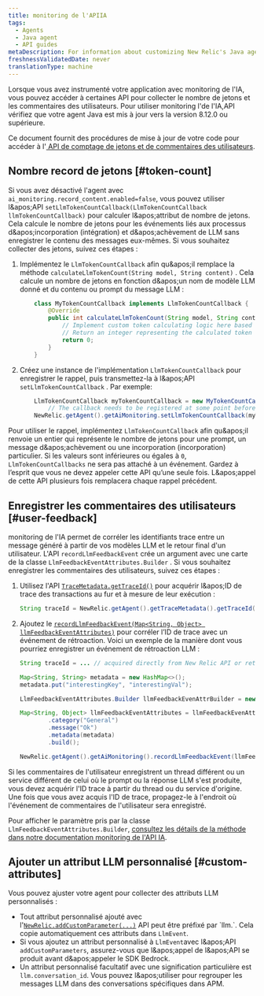 ```yaml
---
title: monitoring de l'APIIA
tags:
  - Agents
  - Java agent
  - API guides
metaDescription: For information about customizing New Relic's Java agent for AI monitoring.
freshnessValidatedDate: never
translationType: machine
---
```


Lorsque vous avez instrumenté votre application avec monitoring de l&apos;IA, vous pouvez accéder à certaines API pour collecter le nombre de jetons et les commentaires des utilisateurs. Pour utiliser monitoring l&apos;de l&apos;IA,API vérifiez que votre agent Java est mis à jour vers la version 8.12.0 ou supérieure.

Ce document fournit des procédures de mise à jour de votre code pour accéder à l&apos;[ API de comptage de jetons et de commentaires des utilisateurs](https://newrelic.github.io/java-agent-api/javadoc/com/newrelic/api/agent/AiMonitoring.html#recordLlmFeedbackEvent).

## Nombre record de jetons [#token-count]

Si vous avez désactivé l&apos;agent avec `ai_monitoring.record_content.enabled=false`, vous pouvez utiliser l&amp;apos;API `setLlmTokenCountCallback(LlmTokenCountCallback llmTokenCountCallback)` pour calculer l&amp;apos;attribut de nombre de jetons. Cela calcule le nombre de jetons pour les événements liés aux processus d&amp;apos;incorporation (intégration) et d&amp;apos;achèvement de LLM sans enregistrer le contenu des messages eux-mêmes. Si vous souhaitez collecter des jetons, suivez ces étapes :

1. Implémentez le `LlmTokenCountCallback` afin qu&amp;apos;il remplace la méthode `calculateLlmTokenCount(String model, String content)` . Cela calcule un nombre de jetons en fonction d&amp;apos;un nom de modèle LLM donné et du contenu ou prompt du message LLM :

   ```java
       class MyTokenCountCallback implements LlmTokenCountCallback {
           @Override
           public int calculateLlmTokenCount(String model, String content) {
               // Implement custom token calculating logic here based on the LLM model and content.
               // Return an integer representing the calculated token count.
               return 0;
           }
       }
   ```

2. Créez une instance de l&apos;implémentation `LlmTokenCountCallback` pour enregistrer le rappel, puis transmettez-la à l&amp;apos;API `setLlmTokenCountCallback` . Par exemple:

   ```java
       LlmTokenCountCallback myTokenCountCallback = new MyTokenCountCallback();
           // The callback needs to be registered at some point before invoking the LLM model
       NewRelic.getAgent().getAiMonitoring.setLlmTokenCountCallback(myTokenCountCallback);
   ```

Pour utiliser le rappel, implémentez `LlmTokenCountCallback` afin qu&amp;apos;il renvoie un entier qui représente le nombre de jetons pour une prompt, un message d&amp;apos;achèvement ou une incorporation (incorporation) particulier. Si les valeurs sont inférieures ou égales à `0`, `LlmTokenCountCallbacks` ne sera pas attaché à un événement. Gardez à l’esprit que vous ne devez appeler cette API qu’une seule fois. L&amp;apos;appel de cette API plusieurs fois remplacera chaque rappel précédent.

## Enregistrer les commentaires des utilisateurs [#user-feedback]

monitoring de l&apos;IA permet de corréler les identifiants trace entre un message généré à partir de vos modèles LLM et le retour final d&apos;un utilisateur. L&apos;API `recordLlmFeedbackEvent` crée un argument avec une carte de la classe `LlmFeedbackEventAttributes.Builder` . Si vous souhaitez enregistrer les commentaires des utilisateurs, suivez ces étapes :

1. Utilisez l&apos;API [`TraceMetadata.getTraceId()`](https://newrelic.github.io/java-agent-api/javadoc/com/newrelic/api/agent/TraceMetadata.html#getTraceId) pour acquérir l&amp;apos;ID de trace des transactions au fur et à mesure de leur exécution :

   ```java
   String traceId = NewRelic.getAgent().getTraceMetadata().getTraceId();
   ```

2. Ajoutez le [`recordLlmFeedbackEvent(Map<String, Object> llmFeedbackEventAttributes)`](https://newrelic.github.io/java-agent-api/javadoc/com/newrelic/api/agent/AiMonitoring.html#recordLlmFeedbackEvent) pour corréler l’ID de trace avec un événement de rétroaction. Voici un exemple de la manière dont vous pourriez enregistrer un événement de rétroaction LLM :

   ```java
   String traceId = ... // acquired directly from New Relic API or retrieved from some propagation mechanism

   Map<String, String> metadata = new HashMap<>();
   metadata.put("interestingKey", "interestingVal");

   LlmFeedbackEventAttributes.Builder llmFeedbackEvenAttrBuilder = new LlmFeedbackEventAttributes.Builder(traceId, ratingString);

   Map<String, Object> llmFeedbackEventAttributes = llmFeedbackEvenAttrBuilder
           .category("General")
           .message("Ok")
           .metadata(metadata)
           .build();

   NewRelic.getAgent().getAiMonitoring().recordLlmFeedbackEvent(llmFeedbackEventAttributes);
   ```

Si les commentaires de l&apos;utilisateur enregistrent un thread différent ou un service différent de celui où le prompt ou la réponse LLM s&apos;est produite, vous devez acquérir l&apos;ID trace à partir du thread ou du service d&apos;origine. Une fois que vous avez acquis l&apos;ID de trace, propagez-le à l&apos;endroit où l&apos;événement de commentaires de l&apos;utilisateur sera enregistré.

Pour afficher le paramètre pris par la classe `LlmFeedbackEventAttributes.Builder`, [consultez les détails de la méthode dans notre documentation monitoring de l&apos;API IA](https://newrelic.github.io/java-agent-api/javadoc/com/newrelic/api/agent/AiMonitoring.html#recordLlmFeedbackEvent).

## Ajouter un attribut LLM personnalisé [#custom-attributes]

Vous pouvez ajuster votre agent pour collecter des attributs LLM personnalisés :

* Tout attribut personnalisé ajouté avec l&apos;[`NewRelic.addCustomParameter(...)`](https://newrelic.github.io/java-agent-api/javadoc/com/newrelic/api/agent/NewRelic.html#addCustomParameter\(java.lang.String,boolean\)) API peut être préfixé par `llm.`. Cela copie automatiquement ces attributs dans `LlmEvent`.
* Si vous ajoutez un attribut personnalisé à `LlmEvent`avec l&amp;apos;API `addCustomParameters`, assurez-vous que l&amp;apos;appel de l&amp;apos;API se produit avant d&amp;apos;appeler le SDK Bedrock.
* Un attribut personnalisé facultatif avec une signification particulière est `llm.conversation_id`. Vous pouvez l&amp;apos;utiliser pour regrouper les messages LLM dans des conversations spécifiques dans APM.
